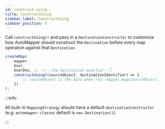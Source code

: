 ```yaml
---
id: construct-using
title: ConstructUsing
sidebar_label: ConstructUsing
sidebar_position: 5
---
```


Call `constructUsing()` and pass in a `DestinationConstructor` to customize how AutoMapper should construct the `Destination` before every map operation against that `Destination`.

```ts
createMap(
    mapper,
    User,
    UserDto, // 👈 --the destination modifier--👇
    constructUsing((sourceObject, destinationIdentifier) => {
        // sourceObject is the data when run: mapper.map(sourceObject...);
    })
);
```

:::info

All built-in `MappingStrategy` should have a default `destinationConstructor` (e.g: `automapper-classes` default is `new Destination()`).

:::
